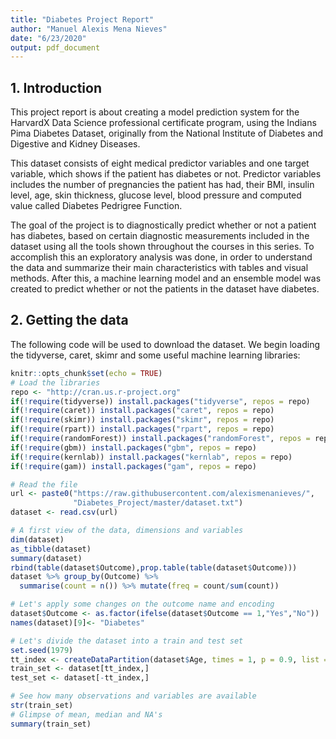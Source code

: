 ```yaml
---
title: "Diabetes Project Report"
author: "Manuel Alexis Mena Nieves"
date: "6/23/2020"
output: pdf_document
---
```


## 1. Introduction

This project report is about creating a model prediction system for the HarvardX Data Science professional certificate program, using the Indians Pima Diabetes Dataset, originally from the National Institute of Diabetes and Digestive and Kidney Diseases.

This dataset consists of eight medical predictor variables and one target variable, which shows if the patient has diabetes or not. Predictor variables includes the number of pregnancies the patient has had, their BMI, insulin level, age, skin thickness, glucose level, blood pressure and computed value called Diabetes Pedrigree Function.

The goal of the project is to diagnostically predict whether or not a patient has diabetes, based on certain diagnostic measurements included in the dataset using all the tools shown throughout the courses in this series. To accomplish this an exploratory analysis was done, in order to understand the data and summarize their main characteristics with tables and visual methods. After this, a machine learning model and an ensemble model was created to predict whether or not the patients in the dataset have diabetes.

## 2. Getting the data

The following code will be used to download the dataset. We begin loading the tidyverse, caret, skimr and some useful machine learning  libraries:

```r
knitr::opts_chunk$set(echo = TRUE)
# Load the libraries
repo <- "http://cran.us.r-project.org"
if(!require(tidyverse)) install.packages("tidyverse", repos = repo)
if(!require(caret)) install.packages("caret", repos = repo)
if(!require(skimr)) install.packages("skimr", repos = repo)
if(!require(rpart)) install.packages("rpart", repos = repo)
if(!require(randomForest)) install.packages("randomForest", repos = repo)
if(!require(gbm)) install.packages("gbm", repos = repo)
if(!require(kernlab)) install.packages("kernlab", repos = repo)
if(!require(gam)) install.packages("gam", repos = repo)
```

```r
# Read the file
url <- paste0("https://raw.githubusercontent.com/alexismenanieves/",
              "Diabetes_Project/master/dataset.txt")
dataset <- read.csv(url)
```


```r
# A first view of the data, dimensions and variables
dim(dataset)
as_tibble(dataset)
summary(dataset)
rbind(table(dataset$Outcome),prop.table(table(dataset$Outcome)))
dataset %>% group_by(Outcome) %>% 
  summarise(count = n()) %>% mutate(freq = count/sum(count))
```

```r
# Let's apply some changes on the outcome name and encoding
dataset$Outcome <- as.factor(ifelse(dataset$Outcome == 1,"Yes","No"))
names(dataset)[9]<- "Diabetes"
```

```r
# Let's divide the dataset into a train and test set
set.seed(1979)
tt_index <- createDataPartition(dataset$Age, times = 1, p = 0.9, list = FALSE)
train_set <- dataset[tt_index,]
test_set <- dataset[-tt_index,]
```

```r
# See how many observations and variables are available
str(train_set)
# Glimpse of mean, median and NA's
summary(train_set)
```

